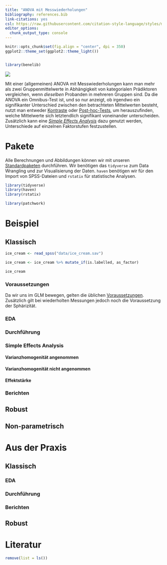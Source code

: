 ```yaml
---
title: "ANOVA mit Messwiederholungen"
bibliography: references.bib
link-citations: yes
csl: https://raw.githubusercontent.com/citation-style-language/styles/master/apa.csl
editor_options: 
  chunk_output_type: console
---
```


```r
knitr::opts_chunk$set(fig.align = "center", dpi = 350)
ggplot2::theme_set(ggplot2::theme_light())


library(benelib)
```

![](images/runner_r.jpg)

Mit einer (allgemeinen) ANOVA mit Messwiederholungen kann man mehr als zwei Gruppenmittelwerte in Abhängigkeit von kategorialen Prädiktoren vergleichen, wenn *dieselben* Probanden in mehreren Gruppen sind. Da die ANOVA ein Omnibus-Test ist, und so nur anzeigt, ob irgendwo ein signifikanter Unterschied zwischen den betrachteten Mittelwerten besteht, nutzt man entweder [Kontraste](kontraste.html) oder [Post-hoc-Tests](post-hoc-tests.html), um herauszufinden, welche Mittelwerte sich letztendlich signifikant voneinander unterscheiden. Zusätzlich kann eine [*Simple Effects Analysis*](#simple_effects) dazu genutzt werden, Unterschiede auf einzelnen Faktorstufen festzustellen.

# Pakete 
Alle Berechnungen und Abbildungen können wir mit unseren [Standardpaketen](pakete.html) durchführen. Wir benötigen das `tidyverse` zum Data Wrangling und zur Visualisierung der Daten. `haven` benötigen wir für den Import von SPSS-Dateien und `rstatix` für statistische Analysen.

```r
library(tidyverse)
library(haven)
library(rstatix)
```

```r
library(patchwork)
```

# Beispiel

## Klassisch


```r
ice_cream <- read_spss("data/ice_cream.sav")

ice_cream <- ice_cream %>% mutate_if(is.labelled, as_factor)

ice_cream
```

### Voraussetzungen
Da wir uns im GLM bewegen, gelten die üblichen [Voraussetzungen](voraussetzungen.html). Zusätzlich gilt bei wiederholten Messungen jedoch noch die Voraussetzung der Sphärizität.

### EDA


### Durchführung


### Simple Effects Analysis {#simple_effects}
#### Varianzhomogenität angenommen
#### Varianzhomogenität nicht angenommen



#### Effektstärke {#effect_size}


### Berichten


## Robust


## Non-parametrisch


# Aus der Praxis

## Klassisch
### EDA


### Durchführung


### Berichten


## Robust {#beispiel_robust}

# Literatur

```r
remove(list = ls())
```